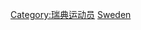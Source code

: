 {{Commonscat|Speedskaters from Sweden}}

[[Category:瑞典运动员|Category:瑞典运动员]]
[[Category:各國競速滑冰運動員|Sweden]]